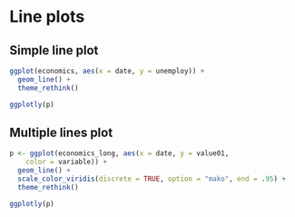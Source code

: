 # Line plots

## Simple line plot

```r
ggplot(economics, aes(x = date, y = unemploy)) + 
  geom_line() +
  theme_rethink()

ggplotly(p)
```

## Multiple lines plot 

```r
p <- ggplot(economics_long, aes(x = date, y = value01, 
    color = variable)) +
  geom_line() +
  scale_color_viridis(discrete = TRUE, option = "mako", end = .95) +
  theme_rethink()

ggplotly(p)
```